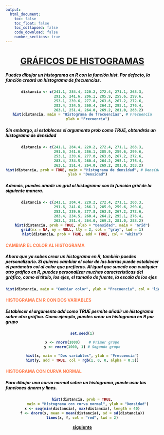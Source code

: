 ```yaml
---
output:
  html_document:
    toc: false
    toc_float: false
    toc_collapsed: false
    code_download: false
    number_sections: true
---
```

<div class="container-fluid main-container">
<div id="header">
<h1 class="title toc-ignore">
<B>
<center>
<u>GRÁFICOS DE HISTOGRAMAS</u>
</center>
</div>
</div>
<div class="container">
<div class="jumbotron">
<h5><FONT COLOR=	#000000>Puedes dibujar un histograma en R con la función hist. Por defecto, la función creará un histograma de frecuencias.
</FONT></h5>
</div>
</div>
<center>
```r
distancia <- c(241.1, 284.4, 220.2, 272.4, 271.1, 268.3,
               291.6, 241.6, 286.1, 285.9, 259.6, 299.6,
               253.1, 239.6, 277.8, 263.8, 267.2, 272.6,
               283.4, 234.5, 260.4, 264.2, 295.1, 276.4,
               263.1, 251.4, 264.0, 269.2, 281.0, 283.2)
hist(distancia, main = "Histograma de frecuencias", # Frecuencia
     ylab = "Frecuencia")
```
</center>

<div class="container">
<div class="jumbotron">
<h5><FONT COLOR=	#000000>Sin embargo, si estableces el argumento prob como TRUE, obtendrás un histograma de densidad
</FONT></h5>
</div>
</div>
<center>
```r
distancia <- c(241.1, 284.4, 220.2, 272.4, 271.1, 268.3,
               291.6, 241.6, 286.1, 285.9, 259.6, 299.6,
               253.1, 239.6, 277.8, 263.8, 267.2, 272.6,
               283.4, 234.5, 260.4, 264.2, 295.1, 276.4,
               263.1, 251.4, 264.0, 269.2, 281.0, 283.2)
hist(distancia, prob = TRUE, main = "Histograma de densidad", # Densidad
     ylab = "Densidad")
```
</center>
<div class="container">
<div class="jumbotron">
<h5><FONT COLOR=	#000000>Además, puedes añadir un grid al histograma con la función grid de la siguiente manera.
</FONT></h5>
</div>
</div>
<center>
```r
distancia <- c(241.1, 284.4, 220.2, 272.4, 271.1, 268.3,
               291.6, 241.6, 286.1, 285.9, 259.6, 299.6,
               253.1, 239.6, 277.8, 263.8, 267.2, 272.6,
               283.4, 234.5, 260.4, 264.2, 295.1, 276.4,
               263.1, 251.4, 264.0, 269.2, 281.0, 283.2)
hist(distancia, prob = TRUE, ylab = "Densidad", main = "Grid")
grid(nx = NA, ny = NULL, lty = 2, col = "gray", lwd = 1)
hist(distancia, prob = TRUE, add = TRUE, col = "white")
```
</center>
<div class="container">
<div class="jumbotron">
<h4 align="left" class="autor">
<B><FONT COLOR=	#FF7F50>CAMBIAR EL COLOR AL HISTOGRAMA</FONT></h4>
<h5><FONT COLOR=	#000000>Ahora que ya sabes crear un histograma en R, también puedes personalizarlo. Si quieres cambiar el color de las barras puede establecer el parámetro col al color que prefieras. Al igual que sucede con cualquier otro gráfico en R, puedes personalizar muchas características del gráfico, como el título, los ejes, el tamaño de fuente, la escala de los ejes
</FONT></h5>
</div>
</div>
<center>
```r
hist(distancia, main = "Cambiar color", ylab = "Frecuencia", col = "lightblue")
```
</center>
<div class="container">
<div class="jumbotron">
<h4 align="left" class="autor">
<B><FONT COLOR=	#FF7F50>HISTOGRAMA EN R CON DOS VARIABLES</FONT></h4>
<h5><FONT COLOR=	#000000>Establecer el argumento add como TRUE permite añadir un histograma sobre otro gráfico. Como ejemplo, puedes crear un histograma en R por grupo
</FONT></h5>
</div>
</div>
<center>
```r
set.seed(1)

x <- rnorm(1000)    # Primer grupo
y <- rnorm(1000, 1) # Segundo grupo

hist(x, main = "Dos variables", ylab = "Frecuencia")
hist(y, add = TRUE, col = rgb(1, 0, 0, alpha = 0.5))
```
</center>
<div class="container">
<div class="jumbotron">
<h4 align="left" class="autor">
<B><FONT COLOR=	#FF7F50>HISTOGRAMA CON CURVA NORMAL</FONT></h4>
<h5><FONT COLOR=	#000000>Para dibujar una curva normal sobre un histograma, puede usar las funciones dnorm y lines.
</FONT></h5>
</div>
</div>
<center>
```r
hist(distancia, prob = TRUE,
     main = "Histograma con curva normal", ylab = "Densidad")
x <- seq(min(distancia), max(distancia), length = 40)
f <- dnorm(x, mean = mean(distancia), sd = sd(distancia))
lines(x, f, col = "red", lwd = 2)
```
</center>
  <p align="center" class="lead">
    <a class="btn btn-primary btn-lg "
href="POLIGONO.html" >siguiente</a>
  </p>